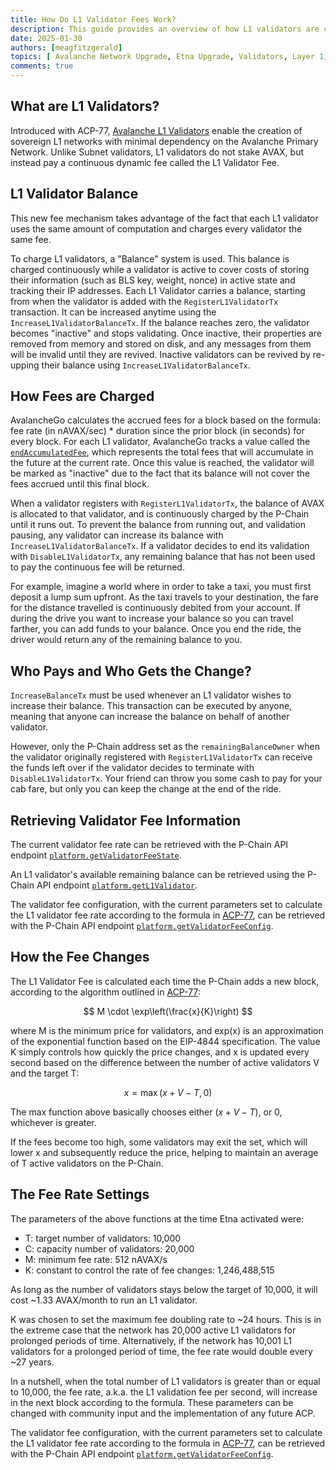 ```yaml
---
title: How Do L1 Validator Fees Work?
description: This guide provides an overview of how L1 validators are charged AVAX to participate in sovereign L1s, how the fee is determined, and how this information can be retrieved from the Avalanche P-Chain.
date: 2025-01-30
authors: [meagfitzgerald]
topics: [ Avalanche Network Upgrade, Etna Upgrade, Validators, Layer 1, L1, L1 Validators, Continuous L1 Validation Fee]
comments: true
---
```


## What are L1 Validators?

Introduced with <GlossaryTerm>ACP-77</GlossaryTerm>, [Avalanche L1 Validators](https://build.avax.network/guides/subnet-vs-l1-validators) enable the creation of sovereign L1
networks with minimal dependency on the Avalanche Primary Network. Unlike Subnet validators, L1 validators do not stake AVAX, but instead pay a
continuous dynamic fee called the L1 Validator Fee.

## L1 Validator Balance

This new fee mechanism takes advantage of the fact that each L1 validator uses the same amount of computation and charges every validator the same fee.

To charge L1 validators, a "Balance" system is used. This balance is charged continuously while a validator is active to cover costs of storing their
information (such as BLS key, weight, nonce) in active state and tracking their IP addresses. Each L1 Validator carries a balance, starting from when
the validator is added with the `RegisterL1ValidatorTx` transaction. It can be increased anytime using the `IncreaseL1ValidatorBalanceTx`. If the
balance reaches zero, the validator becomes "inactive" and stops validating. Once inactive, their properties are removed from memory and stored on
disk, and any messages from them will be invalid until they are revived. Inactive validators can be revived by re-upping their balance using
`IncreaseL1ValidatorBalanceTx`.

## How Fees are Charged

AvalancheGo calculates the accrued fees for a block based on the formula: fee rate (in nAVAX/sec) \* duration since the prior block (in seconds) for
every block. For each L1 validator, AvalancheGo tracks a value called the
[`endAccumulatedFee`](https://github.com/ava-labs/avalanchego/blob/ab4619873028fd975dfa6e89e53e555dd53e0cdb/vms/platformvm/state/l1_validator.go#L116-L124), which represents the total fees that will accumulate
in the future at the current rate. Once this value is reached, the validator will be marked as "inactive" due to the fact that its balance will not
cover the fees accrued until this final block.

When a validator registers with `RegisterL1ValidatorTx`, the balance of AVAX is allocated to that validator, and is continuously charged by the
P-Chain until it runs out. To prevent the balance from running out, and validation pausing, any validator can increase its balance with
`IncreaseL1ValidatorBalanceTx`. If a validator decides to end its validation with `DisableL1ValidatorTx`, any remaining balance that has not
been used to pay the continuous fee will be returned.

For example, imagine a world where in order to take a taxi, you must first deposit a lump sum upfront. As the taxi travels to your destination,
the fare for the distance travelled is continuously debited from your account. If during the drive you want to increase your balance so you can
travel farther, you can add funds to your balance. Once you end the ride, the driver would return any of the remaining balance to you.

## Who Pays and Who Gets the Change?

`IncreaseBalanceTx` must be used whenever an L1 validator wishes to increase their balance. This transaction can be executed by anyone, meaning that
anyone can increase the balance on behalf of another validator.

However, only the P-Chain address set as the `remainingBalanceOwner` when the validator originally registered with `RegisterL1ValidatorTx` can receive
the funds left over if the validator decides to terminate with `DisableL1ValidatorTx`. Your friend can throw you some cash to pay for your cab fare,
but only you can keep the change at the end of the ride.

## Retrieving Validator Fee Information

The current validator fee rate can be retrieved with the P-Chain API endpoint
[`platform.getValidatorFeeState`](https://build.avax.network/docs/api-reference/p-chain/api#platformgetvalidatorfeestate).

An L1 validator's available remaining balance can be retrieved using the P-Chain API endpoint
[`platform.getL1Validator`](https://build.avax.network/docs/api-reference/p-chain/api#platformgetl1validator).

The validator fee configuration, with the current parameters set to calculate the L1 validator fee rate according to the formula in [ACP-77](https://github.com/avalanche-foundation/ACPs/tree/main/ACPs/77-reinventing-subnets#parameters), can be
retrieved with the P-Chain API endpoint
[`platform.getValidatorFeeConfig`](https://build.avax.network/docs/api-reference/p-chain/api#platformgetvalidatorfeeconfig).

## How the Fee Changes

The L1 Validator Fee is calculated each time the P-Chain adds a new block, according to the algorithm outlined in
[ACP-77](https://github.com/avalanche-foundation/ACPs/tree/main/ACPs/77-reinventing-subnets#fee-algorithm):

$$ M \cdot \exp\left(\frac{x}{K}\right) $$

where M is the minimum price for validators, and exp(x) is an approximation of the exponential function based on the EIP-4844 specification. The
value K simply controls how quickly the price changes, and x is updated every second based on the difference between the number of active validators
V and the target T:

$$ x = \max(x + V - T, 0) $$

The max function above basically chooses either $(x + V - T)$, or 0, whichever is greater.

If the fees become too high, some validators may exit the set, which will lower x and subsequently reduce the price, helping to maintain an average of
T active validators on the P-Chain.

## The Fee Rate Settings

The parameters of the above functions at the time Etna activated were:

- T: target number of validators: 10,000
- C: capacity number of validators: 20,000
- M: minimum fee rate: 512 nAVAX/s
- K: constant to control the rate of fee changes: 1,246,488,515

As long as the number of validators stays below the target of 10,000, it will cost ~1.33 AVAX/month to run an L1 validator.

K was chosen to set the maximum fee doubling rate to ~24 hours. This is in the extreme case that the network has 20,000 active L1 validators for
prolonged periods of time. Alternatively, if the network has 10,001 L1 validators for a prolonged period of time, the fee rate would double every
~27 years.

In a nutshell, when the total number of L1 validators is greater than or equal to 10,000, the fee rate, a.k.a. the L1 validation fee per second, will
increase in the next block according to the formula. These parameters can be changed with community input and the implementation of any future ACP.

The validator fee configuration, with the current parameters set to calculate the L1 validator fee rate according to the formula in
[ACP-77](https://github.com/avalanche-foundation/ACPs/tree/main/ACPs/77-reinventing-subnets#parameters), can be retrieved with the P-Chain API
endpoint [`platform.getValidatorFeeConfig`](https://build.avax.network/docs/api-reference/p-chain/api#platformgetvalidatorfeeconfig).
